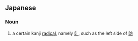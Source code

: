 ==Japanese==
{{ja-kanjitab|阜|偏}}

===Noun===
{{ja-noun|こざとへん}}
# a certain kanji [[radical]], namely [[阝]], such as the left side of [[防]]